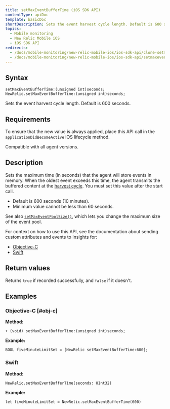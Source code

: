 ```yaml
---
title: setMaxEventBufferTime (iOS SDK API)
contentType: apiDoc
template: basicDoc
shortDescription: Sets the event harvest cycle length. Default is 600 seconds.
topics:
  - Mobile monitoring
  - New Relic Mobile iOS
  - iOS SDK API
redirects:
  - /docs/mobile-monitoring/new-relic-mobile-ios/ios-sdk-api/clone-setmaxeventpoolsize-ios-sdk-api
  - /docs/mobile-monitoring/new-relic-mobile-ios/ios-sdk-api/setmaxeventbuffertime-ios-sdk-api
---
```


## Syntax

```
setMaxEventBufferTime:(unsigned int)seconds;
NewRelic.setMaxEventBufferTime:(unsigned int)seconds;
```

Sets the event harvest cycle length. Default is 600 seconds.

## Requirements

To ensure that the new value is always applied, place this API call in the `applicationDidBecomeActive` iOS lifecycle method.

Compatible with all agent versions.

## Description

Sets the maximum time (in seconds) that the agent will store events in memory. When the oldest event exceeds this time, the agent transmits the buffered content at the [harvest cycle](/docs/accounts-partnerships/education/getting-started-new-relic/glossary#harvest-cycle). You must set this value after the start call.

* Default is 600 seconds (10 minutes).
* Minimum value cannot be less than 60 seconds.

See also [`setMaxEventPoolSize()`](/docs/mobile-monitoring/new-relic-mobile-ios/ios-sdk-api/setmaxeventpoolsize-ios-sdk-api), which lets you change the maximum size of the event pool.

For context on how to use this API, see the documentation about sending custom attributes and events to Insights for:

* [Objective-C](/docs/mobile-monitoring/new-relic-mobile-ios/install-configure/work-ios-sdk-api#objc-custom-att-events)
* [Swift](/docs/mobile-monitoring/new-relic-mobile-ios/install-configure/work-ios-sdk-api#swift-custom-att-events)

## Return values

Returns `true` if recorded successfully, and `false` if it doesn't.

## Examples

### Objective-C [#obj-c]

**Method:**

```
+ (void) setMaxEventBufferTime:(unsigned int)seconds;
```

**Example:**

```
BOOL fiveMinuteLimitSet = [NewRelic setMaxEventBufferTime:600];
```

### Swift

**Method:**

```
NewRelic.setMaxEventBufferTime(seconds: UInt32)
```

**Example:**

```
let fiveMinuteLimitSet = NewRelic.setMaxEventBufferTime(600)
```
